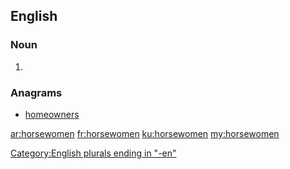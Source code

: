 ==English==

===Noun===
{{head|en|noun plural form}}

# {{plural of|horsewoman|lang=en}}

===Anagrams===
* [[homeowners#English|homeowners]]

[[Category:English plurals ending in "-en"]]

[[ar:horsewomen]]
[[fr:horsewomen]]
[[ku:horsewomen]]
[[my:horsewomen]]